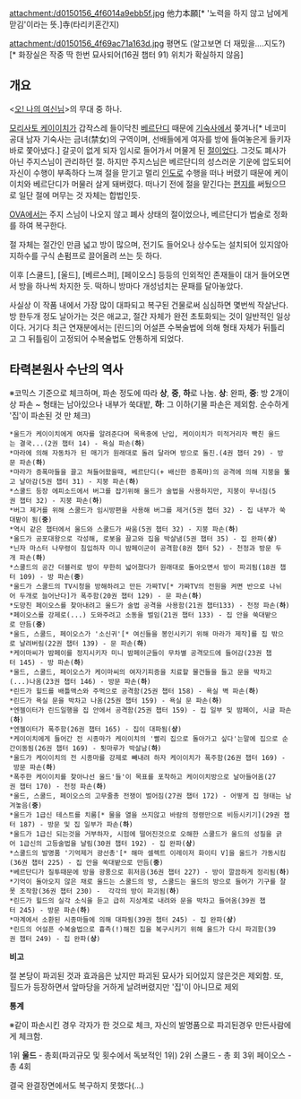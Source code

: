 attachment:/d0150156_4f6014a9ebb5f.jpg
他力本願[* '노력을 하지 않고 남에게 맏김'이라는 뜻.]寺(타리키혼간지)

attachment:/d0150156_4f69ac71a163d.jpg
평면도 (알고보면 더 재밌을....지도?)[* 화장실은 작중 딱 한번 묘사되어(16권 챕터 91) 위치가 확실하지 않음]


== 개요 ==
<[[오! 나의 여신님]]>의 무대 중 하나.

[[모리사토 케이이치]]가 갑작스레 들이닥친 [[베르단디]] 때문에 [[기숙사]]에서 쫒겨나[* 네코미 공대 남자 기숙사는 금녀(禁女)의 구역이며, 선배들에게 여자를 방에 들여놓은게 들키자 바로 쫓아냈다.] 갈곳이 없게 되자 임시로 들어가서 머물게 된 [[절]]이었다. 그것도 폐사가 아닌 주지스님이 관리하던 절. 하지만 주지스님은 베르단디의 성스러운 기운에 압도되어 자신이 수행이 부족하다 느껴 절을 맏기고 멀리 [[인도]]로 수행을 떠나 버렸기 때문에 케이이치와 베르단디가 머물러 살게 돼버렸다. 떠나기 전에 절을 맡긴다는 [[편지]]를 써뒀으므로 일단 절에 머무는 것 자체는 합법인듯.

[[OVA]]에서는 주지 스님이 나오지 않고 폐사 상태의 절이었으나, 베르단디가 법술로 정화를 하여 복구한다.

절 자체는 절간인 만큼 넓고 방이 많으며, 전기도 들어오나 상수도는 설치되어 있지않아 지하수를 구식 손펌프로 끌어올려 쓰는 듯 하다.

이후 [스쿨드], [울드], [베르스퍼], [페이오스] 등등의 인외적인 존재들이 대거 들어오면서 방을 하나씩 차지한 듯. 떡하니 방마다 개성넘치는 문패를 달아놓았다.

사실상 이 작품 내에서 가장 많이 대파되고 복구된 건물로써 심심하면 몇번씩 작살난다. 방 한두개 정도 날아가는 것은 애교고, 절간 자체가 완전 초토화되는 것이 일반적인 일상이다. 거기다 최근 연재분에서는 [린드]의 어설픈 수복술법에 의해 형태 자체가 뒤틀리고 그 뒤틀림이 고정되어 수복술법도 안통하게 되었다. 

== '''타력본원사 수난의 역사''' ==
※코믹스 기준으로 체크하며, 파손 정도에 따라 '''상''', '''중''', '''하'''로 나눔.
'''상''': 완파, '''중''': 방 2개이상 파손 ~ 형태는 남아있으나 내부가 쑥대밭, '''하''': 그 이하(기물 파손은 제외함. 순수하게 '집'이 파손된 것 만 체크)

 *울드가 케이이치에게 여자를 알려준다며 목욕중에 난입, 케이이치가 미적거리자 빡친 울드는 결국...(2권 챕터 14) - 욕실 파손('''하''')
 *마라에 의해 자동차가 된 매기가 원래대로 돌려 달라며 방으로 돌진.(4권 챕터 29) - 방문 파손('''하''')
 *마라가 증폭마들을 끌고 쳐들어왔을때, 베르단디(+ 배신한 증폭마)의 공격에 의해 지붕을 뚫고 날아감(5권 챕터 31) - 지붕 파손('''하''')
 *스쿨드 등장 에피소드에서 버그를 잡기위해 울드가 술법을 사용하지만, 지붕이 무너짐(5권 챕터 32) - 지붕 파손('''하''')
 *버그 제거를 위해 스쿨드가 임시방편을 사용해 버그를 제거(5권 챕터 32) - 집 내부가 쑥대밭이 됨('''중''')
 *역시 같은 챕터에서 울드와 스쿨드가 싸움(5권 챕터 32) - 지붕 파손('''하''')
 *울드가 공포대왕으로 각성해, 로봇을 끌고와 집을 박살냄(5권 챕터 35) - 집 완파('''상''')
 *닌자 마스터 나무령이 침입하자 미니 밤페이군이 공격함(8권 챕터 52) - 천정과 방문 두개 파손('''하''')
 *스쿨드의 공간 더블러로 방이 무한히 넓어졌다가 원래대로 돌아오면서 방이 파괴됨(18권 챕터 109) - 방 파손('''중''')
 *울드가 스쿨드의 TV시청을 방해하려고 만든 가짜TV[* 가짜TV의 전원을 켜면 반으로 나뉘어 두개로 늘어난다]가 폭주함(20권 챕터 129) - 문 파손('''하''')
 *도망친 페이오스를 찾아내려고 울드가 술법 공격을 사용함(21권 챕터133) - 천정 파손('''하''')
 *페이오스를 강제로(...) 도와주려고 소동을 벌임(21권 챕터 133) - 집 안을 쑥대밭으로 만듬('''중''')
 *울드, 스쿨드, 페이오스가 '소신귀'[* 여신들을 봉인시키기 위해 마라가 제작]를 집 밖으로 날려버림(22권 챕터 139) - 문 파손('''하''')
 *케이마씨가 밤페이를 정지시키자 미니 밤페이군들이 무차별 공격모드에 들어감(23권 챕터 145) - 방 파손('''하''')
 *울드, 스쿨드, 페이오스가 케이마씨의 여자기피증을 치료할 물건들을 들고 문을 박차고(...)나옴(23권 챕터 146) - 방문 파손('''하''')
 *린드가 힐드를 배틀액스와 주먹으로 공격함(25권 챕터 158) - 욕실 벽 파손('''하''')
 *린드가 욕실 문을 박차고 나옴(25권 챕터 159) - 욕실 문 파손('''하''')
 *엔젤이터가 린드일행을 집 안에서 공격함(25권 챕터 159) - 집 일부 및 밤페이, 시글 파손('''하''')
 *엔젤이터가 폭주함(26권 챕터 165) - 집이 대파됨('''상''')
 *케이이치에게 들어간 전 시종마가 케이이치의 '빨리 집으로 돌아가고 싶다'는말에 집으로 순간이동됨(26권 챕터 169) - 툇마루가 박살남('''하''')
 *울드가 케이이치의 전 시종마를 강제로 빼내려 하자 케이이치가 폭주함(26권 챕터 169) - 방문 파손('''하''')
 *폭주한 케이이치를 찾아나선 울드'들'이 목표를 포착하고 케이이치방으로 날아들어옴(27권 챕터 170) - 천정 파손('''하''')
 *울드, 스쿨드, 페이오스의 고무줄총 전쟁이 벌어짐(27권 챕터 172) - 어떻게 집 형태는 남겨놓음('''중''')
 *울드가 1급신 테스트를 치룸[* 물을 열을 쓰지않고 바람의 정령만으로 비등시키기](29권 챕터 187) - 방문 및 집 일부가 파손('''하''')
 *울드가 1급신 되는것을 거부하자, 시험에 떨어진것으로 오해한 스쿨드가 울드의 성질을 긁어 1급신의 고등술법을 날림(30권 챕터 192) - 집 완파('''상''')
 *스쿨드의 발명품 '기억제거 광선총'[* 해마 셀렉트 이레이저 화이티 V]을 울드가 가동시킴(36권 챕터 225) - 집 안을 쑥대밭으로 만듬('''중''')
 *베르단디가 질투때문에 방을 광풍으로 휘저음(36권 챕터 227) - 방이 깔끔하게 정리됨('''하''')
 *기억이 돌아오지 않은 채로 울드는 스쿨드의 방, 스쿨드는 울드의 방으로 들어가 기구를 잘못 조작함(36권 챕터 230) -  각각의 방이 파괴됨('''하''')
 *린드가 힐드의 실각 소식을 듣고 급히 지상계로 내려와 문을 박차고 들어옴(39권 챕터 245) - 방문 파손('''하''')
 *마계에서 소환된 시종마들에 의해 대파됨(39권 챕터 245) - 집 완파('''상''')
 *린드의 어설픈 수복술법으로 흉측(!)해진 집을 복구시키기 위해 울드가 다시 파괴함(39권 챕터 249) - 집 완파('''상''')

'''비고'''

절 본당이 파괴된 것과 효과음은 났지만 파괴된 묘사가 되어있지 않은것은 제외함. 또, 힐드가 등장하면서 앞마당을 거하게 날려버렸지만 '집'이 아니므로 제외

'''통계'''

※같이 파손시킨 경우 각자가 한 것으로 체크, 자신의 발명품으로 파괴된경우 만든사람에게 체크함.

1위 '''울드''' - 총{{{+2 15}}}회(파괴규모 및 횟수에서 독보적인 1위)
2위 스쿨드 - 총 {{{+1 11}}}회
3위 페이오스 - 총 4회

결국 완결장면에서도 복구하지 못했다(...)
